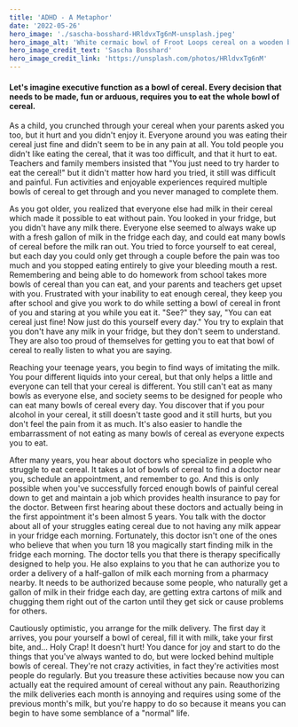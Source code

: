 ```yaml
---
title: 'ADHD - A Metaphor'
date: '2022-05-26'
hero_image: './sascha-bosshard-HRldvxTg6nM-unsplash.jpeg'
hero_image_alt: 'White cermaic bowl of Froot Loops cereal on a wooden board with a lot of the cereal spilled out of the bowl'
hero_image_credit_text: 'Sascha Bosshard'
hero_image_credit_link: 'https://unsplash.com/photos/HRldvxTg6nM'
---
```


#### Let's imagine executive function as a bowl of cereal. Every decision that needs to be made, fun or arduous, requires you to eat the whole bowl of cereal.

As a child, you crunched through your cereal when your parents asked you too, but it hurt and you didn't enjoy it. Everyone around you was eating their cereal just fine and didn't seem to be in any pain at all. You told people you didn't like eating the cereal, that it was too difficult, and that it hurt to eat. Teachers and family members insisted that "You just need to try harder to eat the cereal!" but it didn't matter how hard you tried, it still was difficult and painful. Fun activities and enjoyable experiences required multiple bowls of cereal to get through and you never managed to complete them.

As you got older, you realized that everyone else had milk in their cereal which made it possible to eat without pain. You looked in your fridge, but you didn't have any milk there. Everyone else seemed to always wake up with a fresh gallon of milk in the fridge each day, and could eat many bowls of cereal before the milk ran out. You tried to force yourself to eat cereal, but each day you could only get through a couple before the pain was too much and you stopped eating entirely to give your bleeding mouth a rest. Remembering and being able to do homework from school takes more bowls of cereal than you can eat, and your parents and teachers get upset with you. Frustrated with your inability to eat enough cereal, they keep you after school and give you work to do while setting a bowl of cereal in front of you and staring at you while you eat it. "See?" they say, "You can eat cereal just fine! Now just do this yourself every day." You try to explain that you don't have any milk in your fridge, but they don't seem to understand. They are also too proud of themselves for getting you to eat that bowl of cereal to really listen to what you are saying.

Reaching your teenage years, you begin to find ways of imitating the milk. You pour different liquids into your cereal, but that only helps a little and everyone can tell that your cereal is different. You still can't eat as many bowls as everyone else, and society seems to be designed for people who can eat many bowls of cereal every day. You discover that if you pour alcohol in your cereal, it still doesn't taste good and it still hurts, but you don't feel the pain from it as much. It's also easier to handle the embarrassment of not eating as many bowls of cereal as everyone expects you to eat.

After many years, you hear about doctors who specialize in people who struggle to eat cereal. It takes a lot of bowls of cereal to find a doctor near you, schedule an appointment, and remember to go. And this is only possible when you've successfully forced enough bowls of painful cereal down to get and maintain a job which provides health insurance to pay for the doctor. Between first hearing about these doctors and actually being in the first appointment it's been almost 5 years. You talk with the doctor about all of your struggles eating cereal due to not having any milk appear in your fridge each morning. Fortunately, this doctor isn't one of the ones who believe that when you turn 18 you magically start finding milk in the fridge each morning. The doctor tells you that there is therapy specifically designed to help you. He also explains to you that he can authorize you to order a delivery of a half-gallon of milk each morning from a pharmacy nearby. It needs to be authorized because some people, who naturally get a gallon of milk in their fridge each day, are getting extra cartons of milk and chugging them right out of the carton until they get sick or cause problems for others.

Cautiously optimistic, you arrange for the milk delivery. The first day it arrives, you pour yourself a bowl of cereal, fill it with milk, take your first bite, and... Holy Crap! It doesn't hurt! You dance for joy and start to do the things that you've always wanted to do, but were locked behind multiple bowls of cereal. They're not crazy activities, in fact they're activities most people do regularly. But you treasure these activities because now you can actually eat the required amount of cereal without any pain. Reauthorizing the milk deliveries each month is annoying and requires using some of the previous month's milk, but you're happy to do so because it means you can begin to have some semblance of a "normal" life.
